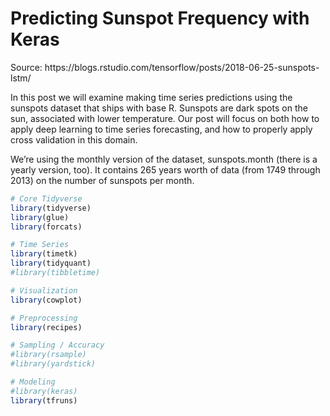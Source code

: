 # Predicting Sunspot Frequency with Keras

Source: https://blogs.rstudio.com/tensorflow/posts/2018-06-25-sunspots-lstm/

In this post we will examine making time series predictions using the sunspots dataset that ships with base R. Sunspots are dark spots on the sun, associated with lower temperature. Our post will focus on both how to apply deep learning to time series forecasting, and how to properly apply cross validation in this domain.




We’re using the monthly version of the dataset, sunspots.month (there is a yearly version, too). It contains 265 years worth of data (from 1749 through 2013) on the number of sunspots per month.


```r
# Core Tidyverse
library(tidyverse)
library(glue)
library(forcats)

# Time Series
library(timetk)
library(tidyquant)
#library(tibbletime)

# Visualization
library(cowplot)

# Preprocessing
library(recipes)

# Sampling / Accuracy
#library(rsample)
#library(yardstick) 

# Modeling
#library(keras)
library(tfruns)
```


